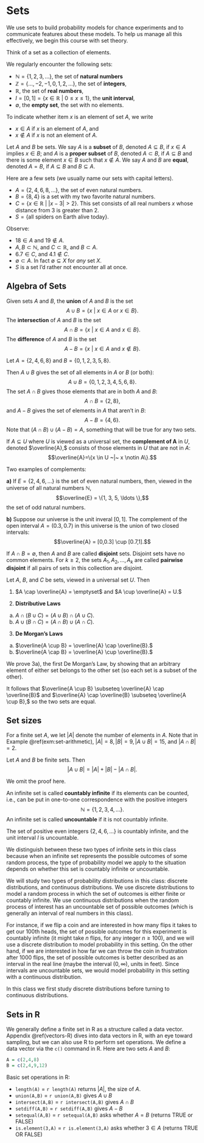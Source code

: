 # Sets {#sets}

We use sets to build probability models for chance experiments and to communicate features about these models. To help us manage all this effectively, we begin this course with set theory.

Think of a set as a collection of elements. 


::: {.example #common-sets}
We regularly encounter the following sets:

  - $\mathbb{N} = \{1, 2, 3, \ldots \},$ the set of **natural numbers**\index{$\mathbb{N}$}
  - $\mathbb{Z} = \{\ldots,-2, -1, 0, 1, 2, \ldots \},$ the set of **integers**\index{$\mathbb{Z}$}, 
  - $\mathbb{R},$ the set of **real numbers**\index{$\mathbb{R}$}, 
  - $I = [0,1] = \{x \in \mathbb{R}~|~0 \leq x \leq 1\},$ the **unit interval**\index{unit interval}, 
  - $\emptyset,$ the **empty set**\index{sets!empty set}, the set with no elements. 
:::

To indicate whether item $x$ is an element of set $A,$ we write

  - $x \in A$ if $x$ is an element of $A,$ and
  - $x \notin A$ if $x$ is not an element of $A$.

::: {.definition #subset}
Let $A$ and $B$ be sets.
We say $A$ is a **subset**\index{sets!subset} of $B,$ denoted $A \subseteq B,$ if $x \in A$ implies $x \in B$; and $A$ is a **proper subset**\index{sets!subset!proper} of $B,$ denoted $A \subset B,$ if $A \subseteq B$ and there is some element $x \in B$ such that $x \notin A$. We say $A$ and $B$ are **equal**\index{sets!equal}, denoted $A = B,$ if $A \subseteq B$ and $B \subseteq A$.
:::


::: {.example #first-sets}
Here are a few sets (we usually name our sets with capital letters).

  - $A = \{2, 4, 6, 8, \ldots\},$ the set of even natural numbers.
  - $B = \{8,4\}$ is a set with my two favorite natural numbers.
  - $C = \{ x \in \mathbb{R} ~|~ |x-3| > 2 \}.$ This set consists of all real numbers $x$ whose distance from 3 is greater than 2.
  - $S = \{\text{all spiders on Earth alive today}\}$.
  
Observe:

  - $18 \in A$ and $19 \notin A$.
  - $A,B \subset \mathbb{N},$ and $C \subset \mathbb{R},$ and $B \subset A$.
  - $6.7 \in C,$ and  $4.1 \notin C$.
  - $\emptyset \subset A$. In fact $\emptyset \subseteq X$ for *any* set $X$.
  - $S$ is a set I'd rather not encounter all at once.
  
:::

  
  
## Algebra of Sets {#algebra-of-sets}

::: {.definition #set-algebra}

Given sets $A$ and $B,$ the **union**\index{sets!union} of $A$ and $B$ is the set $$A \cup B = \{x ~|~ x \in A \text{ or } x \in B\}.$$
The **intersection**\index{sets!intersection} of $A$ and $B$ is the set $$A \cap B = \{x ~|~ x \in A \text{ and } x \in B \}.$$
The **difference**\index{sets!difference} of $A$ and $B$ is the set
$$A − B = \{x ~|~ x \in A \text{ and } x \notin B\}.$$
:::


::: {.example #set-arithmetic}
Let $A = \{2,4,6,8\}$ and $B = \{ 0,1,2,3,5,8\}.$

Then $A \cup B$ gives the set of all elements in $A$ or $B$ (or both):  $$A \cup B = \{0,1,2,3,4,5,6,8 \}.$$ The set $A\cap B$ gives those elements that are in both $A$ and $B$: $$A \cap B = \{2,8 \},$$
and $A - B$ gives the set of elements in $A$ that aren't in $B$:
$$A - B = \{4,6\}.$$ 
Note that $(A \cap B) \cup (A - B) = A,$ something that will be true for any two sets.
:::

::: {.definition #complement}
If $A \subseteq U$ where $U$ is viewed as a universal set, the **complement of A**\index{sets!complement} in $U,$ denoted $\overline{A},$ consists of those elements in $U$ that are not in $A$: $$\overline{A}=\{x \in U ~|~ x \notin A\}.$$
:::

::: {.example #complement}
Two examples of complements:

**a)** If $E = \{2, 4, 6, \ldots \}$ is the set of even natural numbers, then, viewed in the universe of all natural numbers $\mathbb{N},$ $$\overline{E} = \{1, 3, 5, \ldots \},$$ the set of odd natural numbers.

**b)** Suppose our universe is the unit inveral $[0,1]$. The complement of the open interval $A = (0.3,0.7)$  in this universe is the union of two closed intervals: $$\overline{A} = [0,0.3] \cup [0.7,1].$$

:::

:::{.definition #disjoint-sets}
If $A \cap B = \emptyset,$ then $A$ and $B$ are called **disjoint**\index{sets!disjoint} sets. Disjoint sets have no common elements. For $k \geq 2,$ the sets $A_1, A_2, \ldots, A_k$ are called **pairwise disjoint**\index{sets!pairwise disjoin} if all pairs of sets in this collection are disjoint. 
:::


::: {.theorem #basic-set-props}
Let $A,$ $B,$ and $C$ be sets, viewed in a universal set $U$. Then

1. $A \cap \overline{A} = \emptyset$ and $A \cup \overline{A} = U.$

2. **Distributive Laws**\index{sets!distributive laws}
  a) $A \cap (B \cup C) = (A \cup B) \cap (A \cup C).$
  b) $A \cup (B \cap C) = (A \cap B) \cup (A \cap C).$

3. **De Morgan's Laws**\index{sets!De Morgan's Laws}
  a) $\overline{A \cup B} = \overline{A} \cap \overline{B}.$
  b) $\overline{A \cap B} = \overline{A} \cup \overline{B}.$
:::


::: {.proof}
We prove 3a), the first De Morgan's Law, by showing that an arbitrary element of either set belongs to the other set (so each set is a subset of the other).

\begin{align*}
x \in \overline{A \cup B} &\iff x \notin A \cup B & \text{ by def'n of complement}\\
    &\iff x \notin A \text{ and } x \notin B & \text{ by def'n of union}\\
    &\iff x \in \overline{A} \text{ and } x \in \overline{B} & \text{ by def'n of complement} \\
    &\iff x \in \overline{A} \cap \overline{B} & \text{ by def'n of intersection}
\end{align*}


It follows that $\overline{A \cup B} \subseteq \overline{A} \cap \overline{B}$ and $\overline{A} \cap \overline{B} \subseteq \overline{A \cup B},$ so the two sets are equal.
:::


## Set sizes {#size-of-sets}

For a finite set $A,$ we let $|A|$ denote the number of elements in $A$.
Note that in Example \@ref(exm:set-arithmetic), $|A| = 8, |B| = 9, |A \cup B| = 15,$ and $|A \cap B| = 2$.

::: {.theorem #AuB-size}
Let $A$ and $B$ be finite sets. Then $$|A \cup B| = |A| + |B| - |A \cap B|.$$
:::

We omit the proof here.

An infinite set is called **countably infinite**\index{sets!countably infinite} if its elements can be counted, i.e., can be put in one-to-one correspondence with the positive integers $$\mathbb{N} = \{1, 2, 3, 4, \ldots\}.$$ An infinite set is called **uncountable**\index{sets!uncountable} if it is not countably infinite.

The set of positive even integers $\{2, 4, 6, \ldots \}$ is countably infinite, and the unit interval $I$ is uncountable. 

We distinguish between these two types of infinite sets in this class because when an infinite set represents the possible outcomes of some random process, the type of probability model we apply to the situation depends on whether this set is countably infinite or uncountable.

We will study two types of probability distributions in this class: discrete distributions, and continuous distributions.  We use discrete distributions to model a random process in which the set of outcomes is either finite or countably infinite.  We use continuous distributions when the random process of interest has an uncountable set of possible outcomes (which is generally an interval of real numbers in this class).

For instance, if we flip a coin and are interested in how many flips it takes to get our 100th heads, the set of possible outcomes for this experiment is countably infinite (it might take $n$ flips, for any integer $n \geq 100$), and we will use a discrete distribution to model probability in this setting.  On the other hand, if we are interested in how far we can throw the coin in frustration after 1000 flips, the set of possible outcomes is better described as an interval in the real line (maybe the interval $(0,\infty),$ units in feet). Since intervals are uncountable sets, we would model probability in this setting with a continuous distribution.

In this class we first study discrete distributions before turning to continuous distributions.

## Sets in R

We generally define a finite set in R as a structure called a data vector.  Appendix \@ref(vectors-R) dives into data vectors in R, with an eye toward sampling, but we can also use R to perform set operations.  We define a data vector via the `c()` command in R. Here are two sets $A$ and $B$:

```r
A = c(2,4,8)
B = c(2,4,9,12)
```

Basic set operations in R:

  - `length(A)` = `r length(A)` returns $|A|,$ the size of $A$.
  - `union(A,B)` = `r union(A,B)` gives $A \cup B$
  - `intersect(A,B)` = `r intersect(A,B)` gives $A \cap B$
  - `setdiff(A,B)` = `r setdiff(A,B)` gives $A - B$
  - `setequal(A,B)` = `r setequal(A,B)` asks whether $A = B$ (returns TRUE or FALSE)
  - `is.element(3,A)` = `r is.element(3,A)` asks whether $3 \in A$ (returns TRUE OR FALSE)

